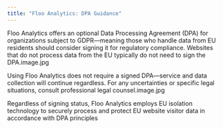 ```yaml
---
title: "Floo Analytics: DPA Guidance"
---
```


Floo Analytics offers an optional Data Processing Agreement (DPA) for organizations subject to GDPR—meaning those who handle data from EU residents should consider signing it for regulatory compliance. Websites that do not process data from the EU typically do not need to sign the DPA.image.jpg

Using Floo Analytics does not require a signed DPA—service and data collection will continue regardless. For any uncertainties or specific legal situations, consult professional legal counsel.image.jpg

Regardless of signing status, Floo Analytics employs EU isolation technology to securely process and protect EU website visitor data in accordance with DPA principles